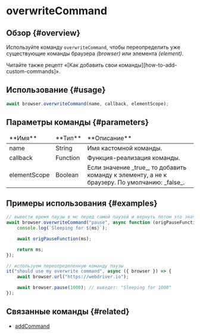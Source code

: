 
# overwriteCommand

## Обзор {#overview}

Используйте команду `overwriteCommand`, чтобы переопределить уже существующие команды браузера _(browser)_ или элемента _(element)_.

<Admonition type="info">
    Читайте также рецепт «[Как добавить свои команды][how-to-add-custom-commands]».
</Admonition>

## Использование {#usage}

```javascript
await browser.overwriteCommand(name, callback, elementScope);
```

## Параметры команды {#parameters}

<table>
    <thead>
        <tr>
            <td>**Имя**</td>
            <td>**Тип**</td>
            <td>**Описание**</td>
        </tr>
    </thead>
    <tbody>
        <tr>
            <td>name</td>
            <td>String</td>
            <td>Имя кастомной команды.</td>
        </tr>
        <tr>
            <td>callback</td>
            <td>Function</td>
            <td>Функция-реализация команды.</td>
        </tr>
        <tr>
            <td>elementScope</td>
            <td>Boolean</td>
            <td>
                Если значение _true_, то добавить команду к элементу, а не к браузеру. По умолчанию:
                _false_.
            </td>
        </tr>
    </tbody>
</table>

## Примеры использования {#examples}

```javascript
// вывести время паузы в мс перед самой паузой и вернуть потом это значение
await browser.overwriteCommand("pause", async function (origPauseFunction, ms) {
    console.log(`Sleeping for ${ms}`);

    await origPauseFunction(ms);

    return ms;
});

// используем переопределенную команду паузы
it("should use my overwrite command", async ({ browser }) => {
    await browser.url("https://webdriver.io");

    await browser.pause(1000); // выведет: "Sleeping for 1000"
});
```

## Связанные команды {#related}

-   [addCommand](../addCommand)

[how-to-add-custom-commands]: https://webdriver.io/docs/customcommands/#adding-custom-commands
